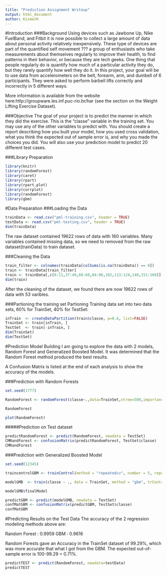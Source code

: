 ```yaml
---
title: "Prediction Assignment Writeup"
output: html_document
author: KismetK
---
```


#Introduction
###Background
Using devices such as Jawbone Up, Nike FuelBand, and Fitbit it is now possible to collect a large amount of data about personal activity relatively inexpensively. These type of devices are part of the quantified self movement ??? a group of enthusiasts who take measurements about themselves regularly to improve their health, to find patterns in their behavior, or because they are tech geeks. One thing that people regularly do is quantify how much of a particular activity they do, but they rarely quantify how well they do it. In this project, your goal will be to use data from accelerometers on the belt, forearm, arm, and dumbell of 6 participants. They were asked to perform barbell lifts correctly and incorrectly in 5 different ways. 

More information is available from the website here:http://groupware.les.inf.puc-rio.br/har (see the section on the Weight Lifting Exercise Dataset).

###Objective
The goal of your project is to predict the manner in which they did the exercise. This is the "classe" variable in the training set. You may use any of the other variables to predict with. You should create a report describing how you built your model, how you used cross validation, what you think the expected out of sample error is, and why you made the choices you did. You will also use your prediction model to predict 20 different test cases.

###Library Preparation
```r
library(knitr)
library(randomForest)
library(caret)
library(rpart)
library(rpart.plot)
library(corrplot)
library(randomForest)
library(gbm)
```

#Data Preparation
###Loading the Data
```r
trainData <- read.csv("pml-training.csv", header = TRUE)
testData <- read.csv("pml-testing.csv", header = TRUE)
dim(trainData)
```
The raw dataset contained 19622 rows of data with 160 variables. Many variables contained missing data, so we need to removed from the raw dataset(trainData) to train dataset.

###Cleaning the Data
```r
train_filter <- colnames(trainData[colSums(is.na(trainData)) == 0])
train <- trainData[train_filter]
train <- trainData[,c(8:11,37:49,60:68,84:86,102,113:124,140,151:160)]
dim(train)
```
After the cleaning of the dataset, we found there are now 19622 rows of data with 53 varibles.

###Partioning the training set
Partioning Training data set into two data sets, 60% for TrainSet, 40% for TestSet:
```r
inTrain  <- createDataPartition(train$classe, p=0.6, list=FALSE)
TrainSet <- train[inTrain, ]
TestSet  <- train[-inTrain, ]
dim(TrainSet)
dim(TestSet)
```

#Prediction Model Building
I am going to explore the data with 2 models, Random Forest and Generalized Boosted Model. It was determined that the Random Forest method produced the best results. 

A Confusion Matrix is listed at the end of each analysis to show the accuracy of the models.

###Prediction with Random Forests
```r
set.seed(1777)

RandomForest <- randomForest(classe~.,data=TrainSet,ntree=500,importance=TRUE)

RandomForest
```

```r
plot(RandomForest)
```

#####Prediction on Test dataset
```r
predictRandomForest <- predict(RandomForest, newdata = TestSet)
CMRandForest <- confusionMatrix(predictRandomForest, TestSet$classe)
CMRandForest
```

###Prediction with Generalized Boosted Model
```r
set.seed(12345)

traincontrolGBM <- trainControl(method = "repeatedcv", number = 5, repeats = 1)

modelGMB  <- train(classe ~ ., data = TrainSet, method = "gbm", trControl = traincontrolGBM, verbose = FALSE)

modelGMB$finalModel
```

```r
predictGBM <- predict(modelGMB, newdata = TestSet)
confMatGBM <- confusionMatrix(predictGBM, TestSet$classe)
confMatGBM
```

#Predicting Results on the Test Data
The accuracy of the 2 regression modeling methods above are:

Random Forest : 0.9959
GBM : 0.9616

Random Forests gave an Accuracy in the TrainSet dataset of 99.29%, which was more accurate that what I got from the GBM. The expected out-of-sample error is 100-99.29 = 0.71%.

```r
predictTEST <- predict(RandomForest, newdata=testData)
predictTEST
```


